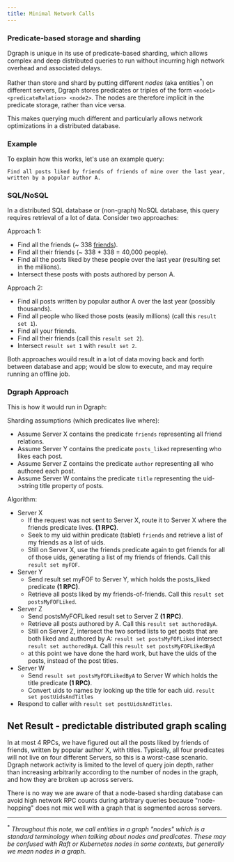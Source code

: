 ```yaml
---
title: Minimal Network Calls
---
```


### Predicate-based storage and sharding

Dgraph is unique in its use of predicate-based sharding, which allows complex
and deep distributed queries to run without incurring high network overhead and
associated delays.

Rather than store and shard by putting different _nodes_ (aka
entities<sup>\*</sup>) on different servers, Dgraph stores predicates or triples
of the form `<node1> <predicateRelation> <node2>`. The nodes are therefore
implicit in the predicate storage, rather than vice versa.

This makes querying much different and particularly allows network optimizations
in a distributed database.

### Example

To explain how this works, let's use an example query:

`Find all posts liked by friends of friends of mine over the last year, written by a popular author A.`

### SQL/NoSQL

In a distributed SQL database or (non-graph) NoSQL database, this query requires
retrieval of a lot of data. Consider two approaches:

Approach 1:

- Find all the friends (~ 338
  [friends](https://www.pewresearch.org/fact-tank/2014/02/03/what-people-like-dislike-about-facebook/)).
- Find all their friends (~ 338 \* 338 = 40,000 people).
- Find all the posts liked by these people over the last year (resulting set in
  the millions).
- Intersect these posts with posts authored by person A.

Approach 2:

- Find all posts written by popular author A over the last year (possibly
  thousands).
- Find all people who liked those posts (easily millions) (call this
  `result set 1`).
- Find all your friends.
- Find all their friends (call this `result set 2`).
- Intersect `result set 1` with `result set 2`.

Both approaches wouild result in a lot of data moving back and forth between
database and app; would be slow to execute, and may require running an offline
job.

### Dgraph Approach

This is how it would run in Dgraph:

Sharding assumptions (which predicates live where):

- Assume Server X contains the predicate `friends` representing all friend
  relations.
- Assume Server Y contains the predicate `posts_liked` representing who likes
  each post.
- Assume Server Z contains the predicate `author` representing all who authored
  each post.
- Assume Server W contains the predicate `title` representing the uid->string
  title property of posts.

Algorithm:

- Server X
  - If the request was not sent to Server X, route it to Server X where the
    friends predicate lives. **(1 RPC)**.
  - Seek to my uid within predicate (tablet) `friends` and retrieve a list of my
    friends as a list of uids.
  - Still on Server X, use the friends predicate again to get friends for all of
    those uids, generating a list of my friends of friends. Call this
    `result set myFOF`.
- Server Y
  - Send result set myFOF to Server Y, which holds the posts_liked predicate
    **(1 RPC)**.
  - Retrieve all posts liked by my friends-of-friends. Call this
    `result set postsMyFOFLiked`.
- Server Z
  - Send postsMyFOFLiked result set to Server Z **(1 RPC)**.
  - Retrieve all posts authored by A. Call this `result set authoredByA`.
  - Still on Server Z, intersect the two sorted lists to get posts that are both
    liked and authored by A: `result set postsMyFOFLiked` intersect
    `result set authoredByA`. Call this `result set postsMyFOFLikedByA`
  - at this point we have done the hard work, but have the uids of the posts,
    instead of the post titles.
- Server W
  - Send `result set postsMyFOFLikedByA` to Server W which holds the title
    predicate **(1 RPC)**.
  - Convert uids to names by looking up the title for each uid.
    `result set postUidsAndTitles`
- Respond to caller with `result set postUidsAndTitles`.

## Net Result - predictable distributed graph scaling

In at most 4 RPCs, we have figured out all the posts liked by friends of
friends, written by popular author X, with titles. Typically, all four
predicates will not live on four different Servers, so this is a worst-case
scenario. Dgraph network activity is limited to the level of query join depth,
rather than increasing arbitrarily according to the number of nodes in the
graph, and how they are broken up across servers.

There is no way we are aware of that a node-based sharding database can avoid
high network RPC counts during arbitrary queries because "node-hopping" does not
mix well with a graph that is segmented across servers.

---

<sup>\*</sup> _Throughout this note, we call entities in a graph "nodes" which
is a standard terminology when talking about nodes and predicates. These may be
confused with Raft or Kubernetes nodes in some contexts, but generally we mean
nodes in a graph_.
